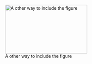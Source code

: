 ```{=raw}
An example of a floating figure using the graphicx package.
Note that \label must occur AFTER (or within) \caption.
For figures, \caption should occur after the \includegraphics.
Note that IEEEtran v1.7 and later has special internal code that
is designed to preserve the operation of \label within \caption
even when the captionsoff option is in effect. However, because
of issues like this, it may be the safest practice to put all your
\label just after \caption rather than within \caption{}.

Reminder: the "draftcls" or "draftclsnofoot", not "draft", class
option should be used if it is desired that the figures are to be
displayed while in draft mode.
```
```{=tex}
\begin{figure}[!t]
\centering
\includegraphics[width=2.5in]{myfigure.png}
% where an .eps filename suffix will be assumed under latex, and a .pdf suffix will be assumed for pdflatex; or what has been declared via \DeclareGraphicsExtensions.
\caption{Simulation results for the network.}
\label{fig_sim}
\end{figure}
```
```{=raw}
Note that the IEEE typically puts floats only at the top, even when this
results in a large percentage of a column being occupied by floats.


An example of a double column floating figure using two subfigures.
(The subfig.sty package must be loaded for this to work.)
The subfigure \label commands are set within each subfloat command,
and the \label for the overall figure must come after \caption.
\hfil is used as a separator to get equal spacing.
Watch out that the combined width of all the subfigures on a 
line do not exceed the text width or a line break will occur.
```
```{=tex}
\begin{figure*}[!t]
\centering
\subfloat[Case I]{\includegraphics[width=2.5in]{myfigure.png}%
\label{fig_first_case}}
\hfil
\subfloat[Case II]{\includegraphics[width=2.5in]{myfigure.png}%
\label{fig_second_case}}
\caption{Simulation results for the network.}
\label{fig_sim}
\end{figure*}
```
```{=raw}
Note that often IEEE papers with subfigures do not employ subfigure
captions (using the optional argument to \subfloat[]), but instead will
reference/describe all of them (a), (b), etc., within the main caption.
Be aware that for subfig.sty to generate the (a), (b), etc., subfigure
labels, the optional argument to \subfloat must be present. If a
subcaption is not desired, just leave its contents blank,
e.g., \subfloat[].

An example of a floating table. Note that, for IEEE style tables, the
\caption command should come BEFORE the table and, given that table
captions serve much like titles, are usually capitalized except for words
such as a, an, and, as, at, but, by, for, in, nor, of, on, or, the, to
and up, which are usually not capitalized unless they are the first or
last word of the caption. Table text will default to \footnotesize as
the IEEE normally uses this smaller font for tables.
The \label must come after \caption as always.
```
```{=tex}
\begin{table}[!t]
% increase table row spacing, adjust to taste
\renewcommand{\arraystretch}{1.3}
% !if using array.sty, it might be a good idea to tweak the value of
% \extrarowheight as needed to properly center the text within the cells
\caption{An Example of a Table}
\label{table_example}
\centering
% Some packages, such as MDW tools, offer better commands for making tables
% than the plain LaTeX2e tabular which is used here.
\begin{tabular}{|c||c|}
\hline
One & Two\\
\hline
Three & Four\\
\hline
\end{tabular}
\end{table}
```
```{=raw}
Note that the IEEE does not put floats in the very first column
- or typically anywhere on the first page for that matter. Also,
in-text middle ("here") positioning is typically not used, but it
is allowed and encouraged for Computer Society conferences (but
not Computer Society journals). Most IEEE journals/conferences use
top floats exclusively. 
Note that, LaTeX2e, unlike IEEE journals/conferences, places
footnotes above bottom floats. This can be corrected via the
\fnbelowfloat command of the stfloats package.
```

![A other way to include the figure](myfigure.png){fig-align="center" width="7cm" height="4.2cm"}

<!-- conference papers do not normally have an appendix -->